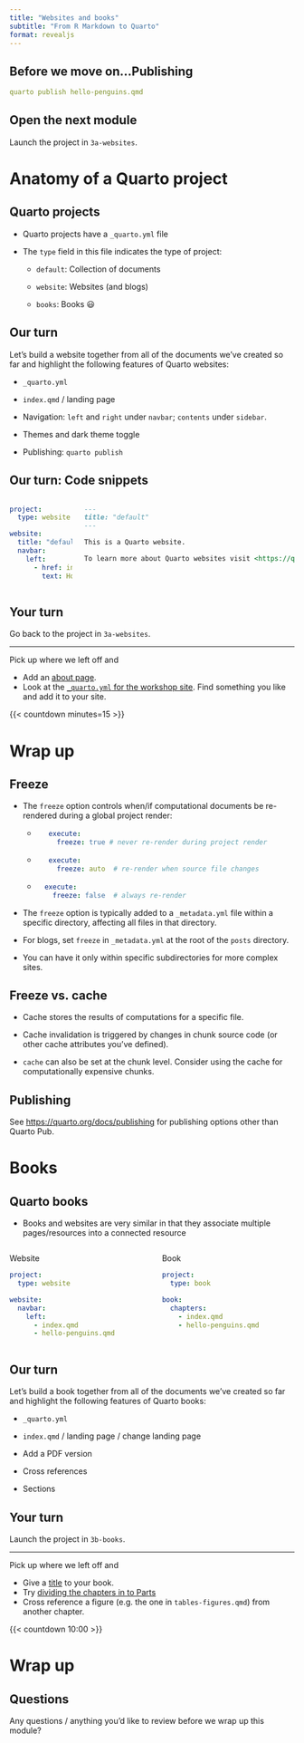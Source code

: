 ```yaml
---
title: "Websites and books"
subtitle: "From R Markdown to Quarto"
format: revealjs
---
```


## Before we move on...Publishing

``` .yaml
quarto publish hello-penguins.qmd
```

## Open the next module

::: your-turn

Launch the project in `3a-websites`.

:::

# Anatomy of a Quarto project

## Quarto projects

-   Quarto projects have a `_quarto.yml` file

-   The `type` field in this file indicates the type of project:

    -   `default`: Collection of documents

    -   `website`: Websites (and blogs)

    -   `books`: Books 😃

## Our turn

::: our-turn
Let's build a website together from all of the documents we've created so far and highlight the following features of Quarto websites:

-   `_quarto.yml`

-   `index.qmd` / landing page

-   Navigation: `left` and `right` under `navbar`; `contents` under `sidebar`.

-   Themes and dark theme toggle

-   Publishing: `quarto publish`
:::

## Our turn: Code snippets

::: columns
::: column
``` .yaml
project:
  type: website

website:
  title: "default"
  navbar:
    left:
      - href: index.qmd
        text: Home
```
:::

::: column
``` .markdown
---
title: "default"
---

This is a Quarto website.

To learn more about Quarto websites visit <https://quarto.org/docs/websites>.
```
:::
:::

## Your turn

::: your-turn

Go back to the project in `3a-websites`.

------------------------------------------------------------------------

Pick up where we left off and

-   Add an [about page](https://quarto.org/docs/websites/website-about.html).
-   Look at the [`_quarto.yml` for the workshop site](https://github.com/mine-cetinkaya-rundel/quarto-jsm24/blob/main/_quarto.yml). Find something you like and add it to your site.
:::

{{< countdown minutes=15 >}}

# Wrap up

## Freeze {.smaller}

::: incremental
-   The `freeze` option controls when/if computational documents be re-rendered during a global project render:

    -   

        ``` yaml
           execute:
             freeze: true # never re-render during project render
        ```

    -   

        ``` yaml
           execute:
             freeze: auto  # re-render when source file changes
        ```

    -   

        ``` yaml
          execute:
            freeze: false  # always re-render
        ```

-   The `freeze` option is typically added to a `_metadata.yml` file within a specific directory, affecting all files in that directory.

-   For blogs, set `freeze` in `_metadata.yml` at the root of the `posts` directory.

-   You can have it only within specific subdirectories for more complex sites.
:::

## Freeze vs. cache

-   Cache stores the results of computations for a specific file.

-   Cache invalidation is triggered by changes in chunk source code (or other cache attributes you've defined).

-   `cache` can also be set at the chunk level.
    Consider using the cache for computationally expensive chunks.

## Publishing

See <https://quarto.org/docs/publishing> for publishing options other than Quarto Pub.

# Books

## Quarto books

-   Books and websites are very similar in that they associate multiple pages/resources into a connected resource

::: columns
::: column
Website

``` .yaml
project:
  type: website

website: 
  navbar:
    left:
      - index.qmd
      - hello-penguins.qmd
```
:::

::: column
Book

``` .yaml
project:
  type: book

book: 
  chapters:
    - index.qmd
    - hello-penguins.qmd
```
:::
:::

## Our turn

::: our-turn
Let's build a book together from all of the documents we've created so far and highlight the following features of Quarto books:

-   `_quarto.yml`

-   `index.qmd` / landing page / change landing page

-   Add a PDF version

-   Cross references

-   Sections
:::

## Your turn

::: your-turn

Launch the project in `3b-books`.

------------------------------------------------------------------------

Pick up where we left off and

-   Give a [title](https://quarto.org/docs/books/book-structure.html#overview) to your book.
-   Try [dividing the chapters in to Parts](https://quarto.org/docs/books/book-structure.html#parts-appendices)
-   Cross reference a figure (e.g. the one in `tables-figures.qmd`) from another chapter.
:::

{{< countdown 10:00 >}}

# Wrap up

## Questions

::: task
Any questions / anything you'd like to review before we wrap up this module?
:::
